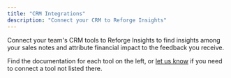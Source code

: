 ```yaml
---
title: "CRM Integrations"
description: "Connect your CRM to Reforge Insights"
---
```


Connect your team's CRM tools to Reforge Insights to find insights among your sales notes and attribute financial impact to the feedback you receive.

Find the documentation for each tool on the left, or [let us know](mailto:support@monterey.ai?subject=Integration+Request&body=Tell+us+more+about+the+integration+you+need) if you need to connect a tool not listed there.
